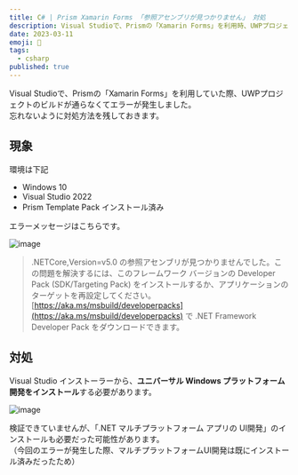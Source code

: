 ```yaml
---
title: C# | Prism Xamarin Forms 「参照アセンブリが見つかりません」 対処
description: Visual Studioで、Prismの「Xamarin Forms」を利用時、UWPプロジェクトのビルドが通らずエラーが発生する際の対処方法
date: 2023-03-11
emoji: 🐝
tags: 
  - csharp
published: true
---
```


Visual Studioで、Prismの「Xamarin Forms」を利用していた際、UWPプロジェクトのビルドが通らなくてエラーが発生しました。  
忘れないように対処方法を残しておきます。  

## 現象

環境は下記

- Windows 10
- Visual Studio 2022
- Prism Template Pack インストール済み

エラーメッセージはこちらです。  

![image](/blog/33/1.png)  

> .NETCore,Version=v5.0 の参照アセンブリが見つかりませんでした。この問題を解決するには、このフレームワーク バージョンの Developer Pack (SDK/Targeting Pack) をインストールするか、アプリケーションのターゲットを再設定してください。[https://aka.ms/msbuild/developerpacks](https://aka.ms/msbuild/developerpacks) で .NET Framework Developer Pack をダウンロードできます。


## 対処

Visual Studio インストーラーから、**ユニバーサル Windows プラットフォーム開発をインストール**する必要があります。  

![image](/blog/33/3.png)  

検証できていませんが、「.NET マルチプラットフォーム アプリの UI開発」のインストールも必要だった可能性があります。  
（今回のエラーが発生した際、マルチプラットフォームUI開発は既にインストール済みだったため）  
